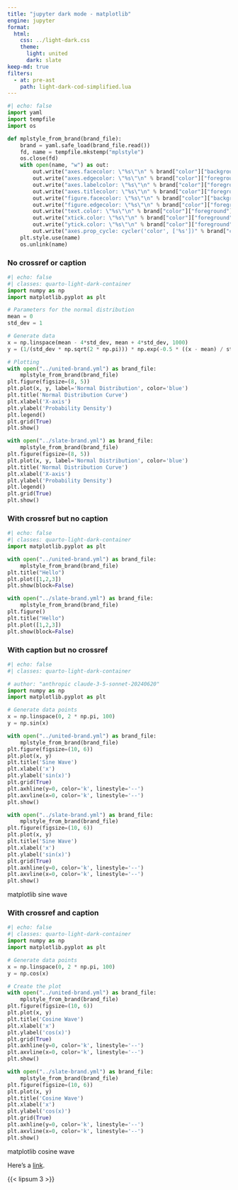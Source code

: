 ```yaml
---
title: "jupyter dark mode - matplotlib"
engine: jupyter
format:
  html:
    css: ../light-dark.css
    theme:
      light: united
      dark: slate
keep-md: true
filters:
  - at: pre-ast
    path: light-dark-cod-simplified.lua
---
```


```python
#| echo: false
import yaml
import tempfile
import os

def mplstyle_from_brand(brand_file):
    brand = yaml.safe_load(brand_file.read())
    fd, name = tempfile.mkstemp("mplstyle")
    os.close(fd)
    with open(name, "w") as out:
        out.write("axes.facecolor: \"%s\"\n" % brand["color"]["background"])
        out.write("axes.edgecolor: \"%s\"\n" % brand["color"]["foreground"])
        out.write("axes.labelcolor: \"%s\"\n" % brand["color"]["foreground"])
        out.write("axes.titlecolor: \"%s\"\n" % brand["color"]["foreground"])
        out.write("figure.facecolor: \"%s\"\n" % brand["color"]["background"])
        out.write("figure.edgecolor: \"%s\"\n" % brand["color"]["foreground"])
        out.write("text.color: \"%s\"\n" % brand["color"]["foreground"])
        out.write("xtick.color: \"%s\"\n" % brand["color"]["foreground"])
        out.write("ytick.color: \"%s\"\n" % brand["color"]["foreground"])
        out.write("axes.prop_cycle: cycler('color', ['%s'])" % brand["color"]["primary"])
    plt.style.use(name)
    os.unlink(name)
```

### No crossref or caption
```python
#| echo: false
#| classes: quarto-light-dark-container
import numpy as np
import matplotlib.pyplot as plt

# Parameters for the normal distribution
mean = 0
std_dev = 1

# Generate data
x = np.linspace(mean - 4*std_dev, mean + 4*std_dev, 1000)
y = (1/(std_dev * np.sqrt(2 * np.pi))) * np.exp(-0.5 * ((x - mean) / std_dev)**2)

# Plotting
with open("../united-brand.yml") as brand_file:
    mplstyle_from_brand(brand_file)
plt.figure(figsize=(8, 5))
plt.plot(x, y, label='Normal Distribution', color='blue')
plt.title('Normal Distribution Curve')
plt.xlabel('X-axis')
plt.ylabel('Probability Density')
plt.legend()
plt.grid(True)
plt.show()

with open("../slate-brand.yml") as brand_file:
    mplstyle_from_brand(brand_file)
plt.figure(figsize=(8, 5))
plt.plot(x, y, label='Normal Distribution', color='blue')
plt.title('Normal Distribution Curve')
plt.xlabel('X-axis')
plt.ylabel('Probability Density')
plt.legend()
plt.grid(True)
plt.show()
```

### With crossref but no caption

::: {#fig-matplotlib-line}
```python
#| echo: false
#| classes: quarto-light-dark-container
import matplotlib.pyplot as plt

with open("../united-brand.yml") as brand_file:
    mplstyle_from_brand(brand_file)
plt.title("Hello")
plt.plot([1,2,3])
plt.show(block=False)

with open("../slate-brand.yml") as brand_file:
    mplstyle_from_brand(brand_file)
plt.figure()
plt.title("Hello")
plt.plot([1,2,3])
plt.show(block=False)
```
:::

### With caption but no crossref

::: {}
```python
#| echo: false
#| classes: quarto-light-dark-container

# author: "anthropic claude-3-5-sonnet-20240620"
import numpy as np
import matplotlib.pyplot as plt

# Generate data points
x = np.linspace(0, 2 * np.pi, 100)
y = np.sin(x)

with open("../united-brand.yml") as brand_file:
    mplstyle_from_brand(brand_file)
plt.figure(figsize=(10, 6))
plt.plot(x, y)
plt.title('Sine Wave')
plt.xlabel('x')
plt.ylabel('sin(x)')
plt.grid(True)
plt.axhline(y=0, color='k', linestyle='--')
plt.axvline(x=0, color='k', linestyle='--')
plt.show()

with open("../slate-brand.yml") as brand_file:
    mplstyle_from_brand(brand_file)
plt.figure(figsize=(10, 6))
plt.plot(x, y)
plt.title('Sine Wave')
plt.xlabel('x')
plt.ylabel('sin(x)')
plt.grid(True)
plt.axhline(y=0, color='k', linestyle='--')
plt.axvline(x=0, color='k', linestyle='--')
plt.show()
```
matplotlib sine wave

:::

### With crossref and caption

::: {#fig-matplotlib-cosine}
```python
#| echo: false
#| classes: quarto-light-dark-container
import numpy as np
import matplotlib.pyplot as plt

# Generate data points
x = np.linspace(0, 2 * np.pi, 100)
y = np.cos(x)

# Create the plot
with open("../united-brand.yml") as brand_file:
    mplstyle_from_brand(brand_file)
plt.figure(figsize=(10, 6))
plt.plot(x, y)
plt.title('Cosine Wave')
plt.xlabel('x')
plt.ylabel('cos(x)')
plt.grid(True)
plt.axhline(y=0, color='k', linestyle='--')
plt.axvline(x=0, color='k', linestyle='--')
plt.show()

with open("../slate-brand.yml") as brand_file:
    mplstyle_from_brand(brand_file)
plt.figure(figsize=(10, 6))
plt.plot(x, y)
plt.title('Cosine Wave')
plt.xlabel('x')
plt.ylabel('cos(x)')
plt.grid(True)
plt.axhline(y=0, color='k', linestyle='--')
plt.axvline(x=0, color='k', linestyle='--')
plt.show()
```

matplotlib cosine wave
:::

Here's a [link](https://example.com).


{{< lipsum 3 >}}